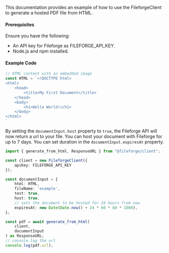 This documentation provides an example of how to use the FileforgeClient to generate a hosted PDF file from HTML.

#### Prerequisites

Ensure you have the following:

- An API key for Fileforge as FILEFORGE_API_KEY.
- Node.js and npm installed.

#### Example Code

```typescript
// HTML content with an embedded image
const HTML = `<!DOCTYPE html>
<html>
    <head>
        <title>My First Document</title>
    </head>
    <body>
        <h1>Hello World!</h1>
    </body>
</html>
`
```

By setting the `documentInput.host` property to `true`, the Fileforge API will now return a url to your file. 
You can host your document with Fileforge for up to 7 days. You can set duration in the `documentInput.expiresAt` property.

```typescript
import { generate_from_html, ResponseURL } from "@fileforge/client";

const client = new FileforgeClient({
    apiKey: FILEFORGE_API_KEY
});

const documentInput = {
    html: HTML,
    fileName: 'example',
    test: true,
    host: true,
    // sets the document to be hosted for 24 hours from now
    expiresAt: new Date(Date.now() + 24 * 60 * 60 * 1000), 
};

const pdf = await generate_from_html(
    client, 
    documentInput
) as ResponseURL; 
// console.log the url
console.log(pdf.url);
```
